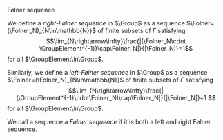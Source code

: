 ::: {#FolnerSequence .definition}
::: {.title}
Følner sequence
:::
::: {.content}
We define a *right-Følner sequence* in $\Group$ as a sequence $\Folner=(\Folner_N)_{N\in\mathbb{N}}$ of finite subsets of $\Gamma$ satisfying $$\lim_{N\rightarrow\infty}\frac{|(\Folner_N\cdot \GroupElement^{-1})\cap\Folner_N|}{|\Folner_N|}=1$$for all $\GroupElement\in\Group$.

Similarly, we define a *left-Følner sequence* in $\Group$ as a sequence $\Folner=(\Folner_N)_{N\in\mathbb{N}}$ of finite subsets of $\Gamma$ satisfying $$\lim_{N\rightarrow\infty}\frac{|(\GroupElement^{-1}\cdot\Folner_N)\cap\Folner_N|}{|\Folner_N|}=1 $$for all $\GroupElement\in\Group$.

We call a sequence a *Følner sequence* if it is both a left and right Følner sequence.
:::
:::